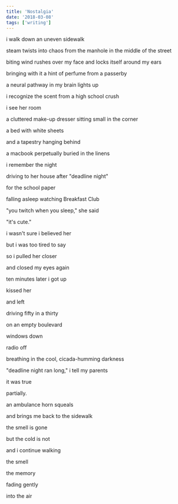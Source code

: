 ```yaml
---
title: 'Nostalgia'
date: '2018-03-08'
tags: ['writing']
---
```


i walk down an uneven sidewalk

steam twists into chaos from the manhole in the middle of the street

biting wind rushes over my face and locks itself around my ears

bringing with it a hint of perfume from a passerby

a neural pathway in my brain lights up

i recognize the scent from a high school crush

i see her room

a cluttered make-up dresser sitting small in the corner

a bed with white sheets

and a tapestry hanging behind

a macbook perpetually buried in the linens

i remember the night

driving to her house after "deadline night"

for the school paper

falling asleep watching Breakfast Club

"you twitch when you sleep," she said

"it's cute."

i wasn't sure i believed her

but i was too tired to say

so i pulled her closer

and closed my eyes again

ten minutes later i got up

kissed her

and left

driving fifty in a thirty

on an empty boulevard

windows down

radio off

breathing in the cool, cicada-humming darkness

"deadline night ran long," i tell my parents

it was true

partially.

an ambulance horn squeals

and brings me back to the sidewalk

the smell is gone

but the cold is not

and i continue walking

the smell

the memory

fading gently

into the air

